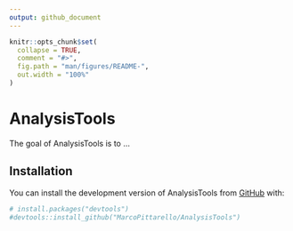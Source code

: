 ```yaml
---
output: github_document
---
```


<!-- README.md is generated from README.Rmd. Please edit that file -->

```r
knitr::opts_chunk$set(
  collapse = TRUE,
  comment = "#>",
  fig.path = "man/figures/README-",
  out.width = "100%"
)
```

# AnalysisTools

<!-- badges: start -->
<!-- badges: end -->

The goal of AnalysisTools is to ...

## Installation

You can install the development version of AnalysisTools from [GitHub](https://github.com/) with:

``` r
# install.packages("devtools")
#devtools::install_github("MarcoPittarello/AnalysisTools")
```
